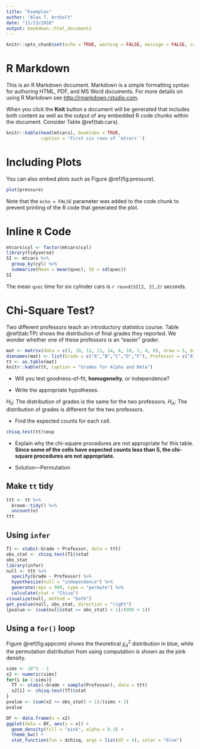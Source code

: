 ```yaml
---
title: "Examples"
author: "Alan T. Arnholt"
date: "11/13/2018"
output: bookdown::html_document2
---
```


```r
knitr::opts_chunk$set(echo = TRUE, warning = FALSE, message = FALSE, comment = NA)
```

# R Markdown

This is an R Markdown document. Markdown is a simple formatting syntax for authoring HTML, PDF, and MS Word documents. For more details on using R Markdown see <http://rmarkdown.rstudio.com>.

When you click the **Knit** button a document will be generated that includes both content as well as the output of any embedded R code chunks within the document. Consider Table \@ref(tab:cars).

```r
knitr::kable(head(mtcars), booktabs = TRUE,
             caption = 'First six rows of `mtcars`')
```

# Including Plots

You can also embed plots such as Figure \@ref(fig:pressure).

```r
plot(pressure)
```

Note that the `echo = FALSE` parameter was added to the code chunk to prevent printing of the R code that generated the plot.

# Inline `R` Code

```r
mtcars$cyl <- factor(mtcars$cyl)
library(tidyverse)
SI <- mtcars %>% 
  group_by(cyl) %>% 
  summarize(Mean = mean(qsec), SD = sd(qsec))
SI
```
The mean `qsec` time for six cylinder cars is `r round(SI[2, 2],2)` seconds.

# Chi-Square Test?

Two different professors teach an introductory statistics course. Table \@ref(tab:TP) shows the distribution of final grades they reported. We wonder whether one of these professors is an "easier" grader.

```r
mat <- matrix(data = c(3, 10, 11, 11, 14, 8, 10, 1, 4, 0), nrow = 5, byrow = TRUE)
dimnames(mat) <- list(Grade = c("A","B","C","D","F"), Professor = c("Alpha", "Beta"))
tt <- as.table(mat)
knitr::kable(tt, caption = "Grades for Alpha and Beta")
```

* Will you test goodness-of-fit, **homogeneity**, or independence?

*  Write the appropriate hypotheses.

$H_0:$ The distribution of grades is the same for the two professors. $H_A:$ The distribution of grades is different for the two professors.

* Find the expected counts for each cell.

```r
chisq.test(tt)$exp
```

* Explain why the chi-square procedures are not appropriate for this table. **Since some of the cells have expected counts less than 5, the chi-square procedures are not appropriate.**

* Solution---Permutation

## Make `tt` tidy

```r
ttt <- tt %>% 
  broom::tidy() %>% 
  uncount(n)
ttt
```

## Using `infer`

```r
T1 <- xtabs(~Grade + Professor, data = ttt)
obs_stat <- chisq.test(T1)$stat
obs_stat
library(infer)
null <- ttt %>% 
  specify(Grade ~ Professor) %>% 
  hypothesize(null = "independence") %>% 
  generate(reps = 999, type = "permute") %>% 
  calculate(stat = "Chisq")
visualize(null, method = "both")
get_pvalue(null, obs_stat, direction = "right")
(pvalue <- (sum(null$stat >= obs_stat) + 1)/(999 + 1))
```

## Using a `for()` loop

Figure \@ref(fig:appcom) shows the theoretical $\chi^2_4$ distribution in blue, while the permutation distribution from using computation is shown as the pink density.

```r
sims <- 10^3 - 1
x2 <- numeric(sims)
for(i in 1:sims){
  TT <- xtabs(~Grade + sample(Professor), data = ttt)
  x2[i] <- chisq.test(TT)$stat
}
pvalue <- (sum(x2 >= obs_stat) + 1)/(sims + 1)
pvalue
```

```r
DF <- data.frame(x = x2)
ggplot(data = DF, aes(x = x)) + 
  geom_density(fill = "pink", alpha = 0.3) + 
  theme_bw() + 
  stat_function(fun = dchisq, args = list(df = 4), color = "blue") 
```





